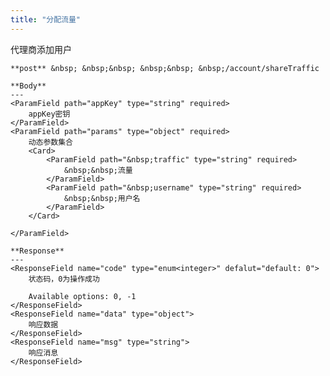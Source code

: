```yaml
---
title: "分配流量"
---
```


代理商添加用户

    **post** &nbsp; &nbsp;&nbsp; &nbsp;&nbsp; &nbsp;/account/shareTraffic

    **Body**
    ---
    <ParamField path="appKey" type="string" required>
        appKey密钥
    </ParamField>
    <ParamField path="params" type="object" required>
        动态参数集合
        <Card>
            <ParamField path="&nbsp;traffic" type="string" required>
                &nbsp;&nbsp;流量
            </ParamField>
            <ParamField path="&nbsp;username" type="string" required>
                &nbsp;&nbsp;用户名
            </ParamField>
        </Card>
        
    </ParamField>

    **Response**
    ---
    <ResponseField name="code" type="enum<integer>" defalut="default: 0">
        状态码，0为操作成功

        Available options: 0, -1
    </ResponseField>
    <ResponseField name="data" type="object">
        响应数据
    </ResponseField>
    <ResponseField name="msg" type="string">
        响应消息
    </ResponseField>